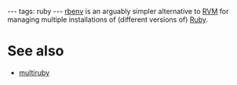---
tags: ruby
---
[[rbenv]] is an arguably simpler alternative to [[RVM]] for managing multiple installations of (different versions of) [[Ruby]].

= See also =

* [[multiruby]]
